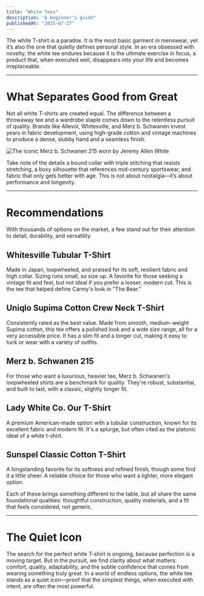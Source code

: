 ```yaml
---
title: "White Tees"
description: "A beginner's guide"
publishedAt: "2025-07-27"
---
```


The white T-shirt is a paradox. It is the most basic garment in menswear, yet it’s also the one that quietly defines personal style. 
In an era obsessed with novelty, the white tee endures because it is the ultimate exercise in focus, a product that, when executed well, disappears into your life and becomes irreplaceable.

---

# What Separates Good from Great

Not all white T-shirts are created equal. The difference between a throwaway tee and a wardrobe staple comes down to the relentless pursuit of quality. Brands like Allevol, Whitesville, and Merz b. Schwanen invest years in fabric development, using high-grade cotton and vintage machines to produce a dense, slubby hand and a seamless finish. 

![The iconic Merz b. Schwanen 215 worn by Jeremy Allen White](https://backend.esquire.de/sites/esquire.de/files/images/2023-08/bear-201-0254r.jpeg)

Take note of the details a bound collar with triple stitching that resists stretching, a boxy silhouette that references mid-century sportswear, and fabric that only gets better with age. This is not about nostalgia—it’s about performance and longevity.

---

# Recommendations

With thousands of options on the market, a few stand out for their attention to detail, durability, and versatility

## Whitesville Tubular T-Shirt

Made in Japan, loopwheeled, and praised for its soft, resilient fabric and high collar. Sizing runs small, so size up. A favorite for those seeking a vintage fit and feel, but not ideal if you prefer a looser, modern cut. This is the tee that helped define Carmy's look in "The Bear."

## Uniqlo Supima Cotton Crew Neck T-Shirt

Consistently rated as the best value. Made from smooth, medium-weight Supima cotton, this tee offers a polished look and a wide size range, all for a very accessible price. It has a slim fit and a longer cut, making it easy to tuck or wear with a variety of outfits.

## Merz b. Schwanen 215

For those who want a luxurious, heavier tee, Merz b. Schwanen's loopwheeled shirts are a benchmark for quality. They're robust, substantial, and built to last, with a classic, slightly longer fit.



## Lady White Co. Our T-Shirt

A premium American-made option with a tubular construction, known for its excellent fabric and modern fit. It's a splurge, but often cited as the platonic ideal of a white t-shirt.

## Sunspel Classic Cotton T-Shirt

A longstanding favorite for its softness and refined finish, though some find it a little sheer. A reliable choice for those who want a lighter, more elegant option.

Each of these brings something different to the table, but all share the same foundational qualities: thoughtful construction, quality materials, and a fit that feels considered, not generic.

---

# The Quiet Icon

The search for the perfect white T-shirt is ongoing, because perfection is a moving target. But in the pursuit, we find clarity about what matters: comfort, quality, adaptability, and the subtle confidence that comes from wearing something truly great. In a world of endless options, the white tee stands as a quiet icon—proof that the simplest things, when executed with intent, are often the most powerful.
